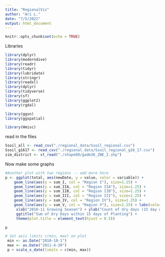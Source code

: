 ```yaml
---
title: "RegionalViz"
author: "Ari L."
date: "7/5/2022"
output: html_document
---
```


```r
knitr::opts_chunk$set(echo = TRUE)
```

Libraries
```r
library(dplyr)
library(moderndive)
library(readr)
library(tidyr)
library(lubridate)
library(stringr)
library(readxl)
library(dplyr)
library(tidyverse)
library(sf)
library(ggplot2)
library(rgdal)

library(ggsn)
library(ggspatial)

library(Hmisc)
```

read in the files 
```r
Ssoil_all <- read_csv("./regional_data/Ssoil_regional.csv")
Ssoil_g1617 <- read_csv("./regional_data/Ssoil_regional_g16_17.csv")
zim_district <- st_read("./shape60/gadm36_ZWE_2.shp")  

```


Now make some graphs
```r

#Another plot with two regions -- add more here
p <- ggplot(total, aes(newDate, y = value, color = variable)) + 
    geom_line(aes(y = sum_I, col = "Region I"), size=1.25) + 
    geom_line(aes(y = sum_IIA, col = "Region IIA"), size=1.25) +
    geom_line(aes(y = sum_IIB, col = "Region IIB"), size=1.25) +
    geom_line(aes(y = sum_III, col = "Region III"), size=1.25) +
    geom_line(aes(y = sum_IV, col = "Region IV"), size=1.25) +
    geom_line(aes(y = sum_V, col = "Region V"), size=1.25) + labs(color="Agri Regions") +
     xlab("2010-11 Growing Season") + ylab("Count of dry days (15 day window)") + 
     ggtitle("Sum of Dry Days within 15 days of Planting") +
     theme(plot.title = element_text(hjust = 0.5))

p

# Set axis limits c(min, max) on plot
 min <- as.Date("2010-10-1")
 max <- as.Date("2011-4-30")
 p + scale_x_date(limits = c(min, max)) 

 

```

